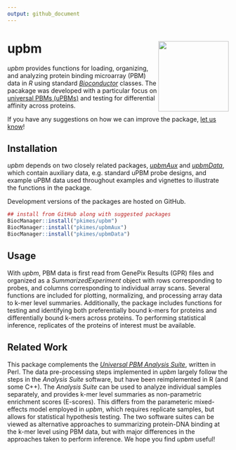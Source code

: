 ```yaml
---
output: github_document
---
```


# upbm <img src="man/figures/upbm.png" align="right" alt="" width="160"/>

*upbm* provides functions for loading, organizing, and analyzing protein binding microarray (PBM) data
in *R* using standard [*Bioconductor*](https://bioconductor.org/) classes. The pacakage was developed
with a particular focus on [universal PBMs (uPBMs)](https://www.ncbi.nlm.nih.gov/pubmed/16998473) and
testing for differential affinity across proteins.

If you have any suggestions on how we can improve the package, 
[let us know](https://github.com/pkimes/upbm/issues)!

## Installation

*upbm* depends on two closely related packages, [*upbmAux*](http://github.com/pkimes/upbmAux) and
[*upbmData*](https://github.com/pkimes/upbmData), which contain auxiliary data,
e.g. standard uPBM probe designs, and example uPBM data used throughout examples and vignettes to
illustrate the functions in the package.

Development versions of the packages are hosted on GitHub.

```r
## install from GitHub along with suggested packages
BiocManager::install("pkimes/upbm")
BiocManager::install("pkimes/upbmAux")
BiocManager::install("pkimes/upbmData")
```

## Usage

With *upbm*, PBM data is first read from GenePix Results (GPR) files and organized as a
*SummarizedExperiment* object with rows corresponding to probes, and columns corresponding
to individual array scans. Several functions are included for plotting, normalizing, and
processing array data to k-mer level summaries. Additionally, the package includes functions
for testing and identifying both preferentially bound k-mers for proteins and differentially
bound k-mers across proteins. To performing statistical inference, replicates of the proteins
of interest must be available. 

## Related Work

This package complements the [*Universal PBM Analysis Suite*](http://the_brain.bwh.harvard.edu/PBMAnalysisSuite/index.html),
written in Perl. The data pre-processing steps implemented in *upbm* largely follow
the steps in the *Analysis Suite* software, but have been reimplemented in R (and some C++). 
The *Analysis Suite* can be used to analyze individual samples separately,
and provides k-mer level summaries as non-parametric enrichment scores (E-scores). 
This differs from the parameteric mixed-effects model employed in *upbm*,
which requires replicate samples, but allows for statistical hypothesis testing.
The two software suites can be viewed as alternative approaches to summarizing
protein-DNA binding at the k-mer level using PBM data, but with major differences in
the approaches taken to perform inference. We hope you find *upbm* useful!
